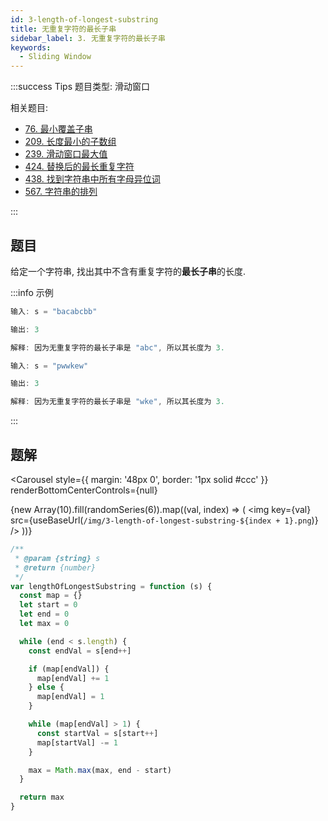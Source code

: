 ```yaml
---
id: 3-length-of-longest-substring
title: 无重复字符的最长子串
sidebar_label: 3. 无重复字符的最长子串
keywords:
  - Sliding Window
---
```


:::success Tips
题目类型: 滑动窗口

相关题目:

- [76. 最小覆盖子串](/leetcode/hard/76-min-window)
- [209. 长度最小的子数组](/leetcode/medium/209-min-sub-array-len)
- [239. 滑动窗口最大值](/leetcode/hard/239-max-sliding-window)
- [424. 替换后的最长重复字符](/leetcode/medium/424-character-replacement)
- [438. 找到字符串中所有字母异位词](/leetcode/medium/438-find-anagrams)
- [567. 字符串的排列](/leetcode/medium/567-check-inclusion)

:::

## 题目

给定一个字符串, 找出其中不含有重复字符的**最长子串**的长度.

:::info 示例

```ts
输入: s = "bacabcbb"

输出: 3

解释: 因为无重复字符的最长子串是 "abc", 所以其长度为 3.
```

```ts
输入: s = "pwwkew"

输出: 3

解释: 因为无重复字符的最长子串是 "wke", 所以其长度为 3.
```

:::

## 题解


<Carousel
  style={{ margin: '48px 0', border: '1px solid #ccc' }}
  renderBottomCenterControls={null}
>
  {new Array(10).fill(randomSeries(6)).map((val, index) => (
    <img
      key={val}
      src={useBaseUrl(`/img/3-length-of-longest-substring-${index + 1}.png`)}
    />
  ))}
</Carousel>

```ts
/**
 * @param {string} s
 * @return {number}
 */
var lengthOfLongestSubstring = function (s) {
  const map = {}
  let start = 0
  let end = 0
  let max = 0

  while (end < s.length) {
    const endVal = s[end++]

    if (map[endVal]) {
      map[endVal] += 1
    } else {
      map[endVal] = 1
    }

    while (map[endVal] > 1) {
      const startVal = s[start++]
      map[startVal] -= 1
    }

    max = Math.max(max, end - start)
  }

  return max
}
```

